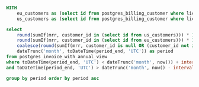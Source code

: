 ```sql
WITH
    eu_customers as (select id from postgres_billing_customer where license_id = 1),
    us_customers as (select id from postgres_billing_customer where license_id = 2)

select
    round(sumIf(mrr, customer_id in (select id from us_customers))) * 12 as us_ARR,
    round(sumIf(mrr, customer_id in (select id from eu_customers))) * 12 as eu_ARR,
    coalesce(round(sumIf(mrr, customer_id is null OR (customer_id not in (select id from eu_customers) and customer_id not in (select id from us_customers)))) * 12, 0) as other_ARR,
    dateTrunc('month', toDateTime(period_end, 'UTC')) as period
from postgres_invoice_with_annual_view
where toDateTime(period_end, 'UTC') < dateTrunc('month', now()) + interval 2 month
and toDateTime(period_end, 'UTC') > dateTrunc('month', now() - interval 12 month)

group by period order by period asc
```